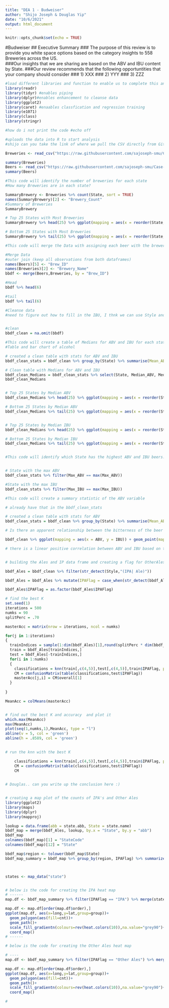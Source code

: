 ```yaml
---
title: "DEA 1 - Budweiser"
author: "Shijo Joseph & Douglas Yip"
date: "10/6/2021"
output: html_document
---
```


```r
knitr::opts_chunk$set(echo = TRUE)
```

#Budweiser
## Executive Summary
### The purpose of this review is to provide you white space options based on the category insights to 558 Breweries across the US.  
###Our insights that we are sharing are based on the ABV and IBU content by State.
###Our review recommends that the following  opportuntities that your company should consider
###   1) XXX
###   2) YYY
###   3) ZZZ

```r
#load different libraries and function to enable us to complete this analysis
library(readr)
library(tidyr) #enables piping
library(dplyr)#enables enhancement to cleanse data
library(ggplot2)
library(caret) #enaables classfication and regression training
library(e1071)
library(class)
library(stringr)

#how do i not print the code #echo off

```

```r
#uploads the data into R to start analysis
#shijo can you take the link of where we pull the CSV directly from Github?

Breweries <- read_csv("https://raw.githubusercontent.com/sajoseph-smu/Case-Study-1---Budwieser/main/Breweries.csv", show_col_types = FALSE) 

summary(Breweries)
Beers <- read_csv("https://raw.githubusercontent.com/sajoseph-smu/Case-Study-1---Budwieser/main/Beers.csv", show_col_types = FALSE)
summary(Beers)

```




```r
#This code will identify the number of breweries for each state
#How many Breweries are in each state?

SummaryBrewery <- Breweries %>% count(State, sort = TRUE)
names(SummaryBrewery)[2] <- "Brewery_Count"
#Summary of Breweries 
SummaryBrewery

# Top 25 States with Most Breweries
SummaryBrewery %>% head(25) %>% ggplot(mapping = aes(x = reorder(State,-Brewery_Count), y = Brewery_Count, fill = State)) + geom_bar(stat = 'identity') + ggtitle("Top 25 States by Brewery Count") + xlab("States") + ylab("Brewery Count") +geom_text(aes(label = format(Brewery_Count,big.mark =',')), position = position_dodge(width = .9), vjust = -.25)

# Bottom 25 States with Most Breweries
SummaryBrewery %>% tail(25) %>% ggplot(mapping = aes(x = reorder(State,Brewery_Count), y = Brewery_Count, fill = State)) + geom_bar(stat = 'identity') + ggtitle("Bottom 25 States by Brewery Count") + xlab("States") + ylab("Brewery Count") +geom_text(aes(label = format(Brewery_Count,big.mark =',')), position = position_dodge(width = .9), vjust = -.25)

```


```r
#This code will merge the Data with assigning each beer with the brewery and location

#Merge Data
#outer join (keep all observations from both dataframes)
names(Beers)[5] <- "Brew_ID"
names(Breweries)[2] <- "Brewery_Name"
bbdf <- merge(Beers,Breweries, by = "Brew_ID")

#Head
bbdf %>% head(6)

#tail
bbdf %>% tail(6)

#Cleanse data
#need to figure out how to fill in the IBU, I thnk we can use Style and ABV to formulate the IBU for those empty spots


#clean
bbdf_clean = na.omit(bbdf)
```

```r
#This code will create a table of Medians for ABV and IBU for each state and graphically display a bar chart (how would a bar chart do that? wouldn't a box plot be better? Question to ask)
#Table and bar chart of alcohol

# created a clean table with stats for ABV and IBU
bbdf_clean_stats = bbdf_clean %>% group_by(State) %>% summarise(Mean_ABV=mean(ABV), Max_ABV=max(ABV), Min_ABV=min(ABV), Median_ABV=median(ABV), Std_ABV=sd(ABV),Mean_IBU=mean(IBU), Max_IBU=max(IBU), Min_IBU=min(IBU), Median_IBU=median(IBU), Std_IBU=sd(IBU))

# Clean table with Medians for ABV and IBU
bbdf_clean_Medians = bbdf_clean_stats %>% select(State, Median_ABV, Median_IBU)
bbdf_clean_Medians


# Top 25 States by Median ABV
bbdf_clean_Medians %>% head(25) %>% ggplot(mapping = aes(x = reorder(State,Median_ABV), y = Median_ABV, fill = State)) + geom_bar(stat = 'identity') + ggtitle("Top 25 States by Median ABV") + xlab("States") + ylab("ABV") +ylim(0,.08) +geom_text(aes(label = format(Median_ABV,big.mark =',')), position = position_dodge(width = .6), hjust = -.25) + coord_flip()

# Bottom 25 States by Median ABV
bbdf_clean_Medians %>% tail(25) %>% ggplot(mapping = aes(x = reorder(State,-Median_ABV), y = Median_ABV, fill = State)) + geom_bar(stat = 'identity') + ggtitle("Bottom 25 States by Median ABV") + xlab("States") + ylab("ABV") +ylim(0,.08) +geom_text(aes(label = format(Median_ABV,big.mark =',')), position = position_dodge(width = .6), hjust = -.25) + coord_flip()


# Top 25 States by Median IBU
bbdf_clean_Medians %>% head(25) %>% ggplot(mapping = aes(x = reorder(State,Median_IBU), y = Median_IBU, fill = State)) + geom_bar(stat = 'identity') + ggtitle("Top 25 States by Median IBU") + xlab("States") + ylab("IBU") +ylim(0,70) +geom_text(aes(label = format(Median_IBU,big.mark =',')), position = position_dodge(width = .6), hjust = -.25) + coord_flip()

# Bottom 25 States by Median IBU
bbdf_clean_Medians %>% tail(25) %>% ggplot(mapping = aes(x = reorder(State,-Median_IBU), y = Median_IBU, fill = State)) + geom_bar(stat = 'identity') + ggtitle("Bottom 25 States by Median IBU") + xlab("States") + ylab("IBU") +ylim(0,70) +geom_text(aes(label = format(Median_IBU,big.mark =',')), position = position_dodge(width = .6), hjust = -.25) + coord_flip()



```

```r
#This code will identify which State has the highest ABV and IBU beers.


# State with the max ABV
bbdf_clean_stats %>% filter(Max_ABV == max(Max_ABV))

#State with the max IBU
bbdf_clean_stats %>% filter(Max_IBU == max(Max_IBU))

```

```r
#This code will create a summary statistic of the ABV variable

# already have that in the bbdf_clean_stats 

# created a clean table with stats for ABV 
bbdf_clean_stats = bbdf_clean %>% group_by(State) %>% summarise(Mean_ABV=mean(ABV), Max_ABV=max(ABV), Min_ABV=min(ABV), Median_ABV=median(ABV), Std_ABV=sd(ABV))


```


```r
# Is there an apparent relationship between the bitterness of the beer and its alcoholic content? Draw a scatter plot.  Make your best judgment of a relationship and EXPLAIN your answer

bbdf_clean %>% ggplot(mapping = aes(x = ABV, y = IBU)) + geom_point(mapping = aes(x = ABV, y = IBU, color = State), position = "jitter") +  geom_smooth(method='lm', formula= y~x) + ggtitle("ABV vs IBU") + xlab("ABV") + ylab("IBU") 

# there is a linear positive correlation between ABV and IBU based on the linear model of the data set.



```

```r



# building the Ales and IP data frame and creating a flag for OtherAles and IPA 

bbdf_Ales = bbdf_clean %>% filter(str_detect(Style,"(IPA| Ale)"))

bbdf_Ales = bbdf_Ales %>% mutate(IPAFlag = case_when(str_detect(bbdf_Ales$Style,"IPA") == TRUE ~ "IPA", TRUE ~ "Other Ales" ))

bbdf_Ales$IPAFlag = as.factor(bbdf_Ales$IPAFlag)

# find the best K 
set.seed(1)
iterations = 500
numks = 90
splitPerc = .70

masterAcc = matrix(nrow = iterations, ncol = numks)

for(j in 1:iterations)
{
  trainIndices = sample(1:dim(bbdf_Ales)[1],round(splitPerc * dim(bbdf_Ales)[1]))
  train = bbdf_Ales[trainIndices,]
  test = bbdf_Ales[-trainIndices,]
  for(i in 1:numks)
  {
    classifications = knn(train[,c(4,5)],test[,c(4,5)],train$IPAFlag, prob = TRUE, k = i)
    CM = confusionMatrix(table(classifications,test$IPAFlag))
    masterAcc[j,i] = CM$overall[1]
  }
  
}

MeanAcc = colMeans(masterAcc)


# find out the best K and accuracy  and plot it
which.max(MeanAcc)
max(MeanAcc)
plot(seq(1,numks,1),MeanAcc, type = "l")
abline(v = 5, col = 'green')
abline(h = .8589, col = 'green')

     
# run the knn with the best K

    classifications = knn(train[,c(4,5)],test[,c(4,5)],train$IPAFlag, prob = TRUE, k = 5)
    CM = confusionMatrix(table(classifications,test$IPAFlag))
    CM
  

# Douglas.. can you write up the conclusion here :) 



```


```r

# creating a map plot of the counts of IPA's and Other Ales 
library(ggplot2)
library(maps)
library(dplyr)
library(mapproj)

lookup = data.frame(abb = state.abb, State = state.name)
bbdf_map = merge(bbdf_Ales, lookup, by.x = "State", by.y = "abb")
bbdf_map
colnames(bbdf_map)[1] = "StateCode"
colnames(bbdf_map)[12] = "State"

bbdf_map$region <- tolower(bbdf_map$State)
bbdf_map_summary = bbdf_map %>% group_by(region, IPAFlag) %>% summarize(cnt = n(), meanABV = mean(ABV), meanIBU = mean(IBU))



states <- map_data("state")


# below is the code for creating the IPA heat map
# ------
map.df <- bbdf_map_summary %>% filter(IPAFlag == "IPA") %>% merge(states, by="region", all.x=T)

map.df <- map.df[order(map.df$order),]
ggplot(map.df, aes(x=long,y=lat,group=group))+
  geom_polygon(aes(fill=cnt))+
  geom_path()+ 
  scale_fill_gradientn(colours=rev(heat.colors(10)),na.value="grey90")+ggtitle("IPA Count by State")+
  coord_map()
# ------

# below is the code for creating the Other Ales heat map

# ----
map.df <- bbdf_map_summary %>% filter(IPAFlag == "Other Ales") %>% merge(states, by="region", all.x=T)

map.df <- map.df[order(map.df$order),]
ggplot(map.df, aes(x=long,y=lat,group=group))+
  geom_polygon(aes(fill=cnt))+
  geom_path()+ 
  scale_fill_gradientn(colours=rev(heat.colors(10)),na.value="grey90")+ggtitle("Other Ales Count by State")+
  coord_map()

# 



```